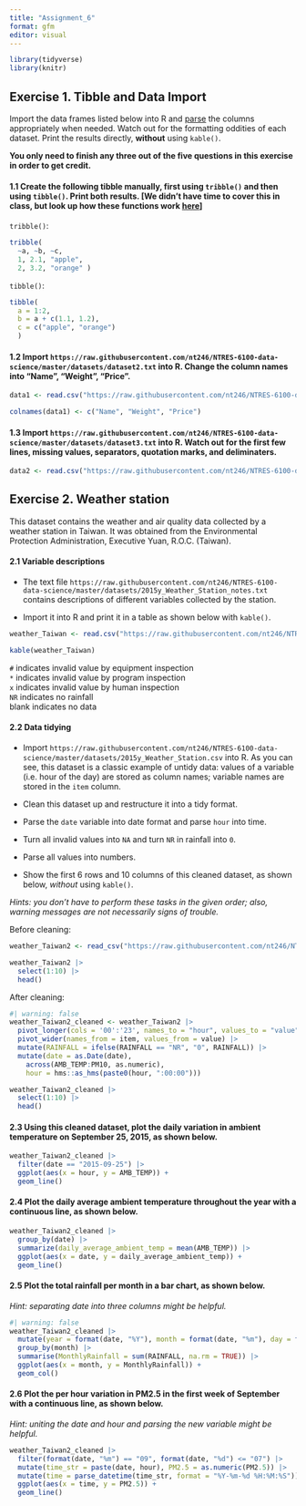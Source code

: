 ```yaml
---
title: "Assignment_6"
format: gfm
editor: visual
---
```


```r
library(tidyverse)
library(knitr)
```

## Exercise 1. Tibble and Data Import

Import the data frames listed below into R and [parse](https://r4ds.had.co.nz/data-import.html#parsing-a-vector) the columns appropriately when needed. Watch out for the formatting oddities of each dataset. Print the results directly, **without** using `kable()`.

**You only need to finish any three out of the five questions in this exercise in order to get credit.**

#### 1.1 Create the following tibble manually, first using `tribble()` and then using `tibble()`. Print both results. \[We didn’t have time to cover this in class, but look up how these functions work [here](https://r4ds.had.co.nz/tibbles.html#creating-tibbles)\]

`tribble()`:

```r
tribble(
  ~a, ~b, ~c,
  1, 2.1, "apple", 
  2, 3.2, "orange" )
```

`tibble()`:

```r
tibble(
  a = 1:2,
  b = a + c(1.1, 1.2),
  c = c("apple", "orange")
  )
```

#### 1.2 Import `https://raw.githubusercontent.com/nt246/NTRES-6100-data-science/master/datasets/dataset2.txt` into R. Change the column names into “Name”, “Weight”, “Price”.

```r
data1 <- read.csv("https://raw.githubusercontent.com/nt246/NTRES-6100-data-science/master/datasets/dataset2.txt", header = FALSE)

colnames(data1) <- c("Name", "Weight", "Price")
```

#### 1.3 Import `https://raw.githubusercontent.com/nt246/NTRES-6100-data-science/master/datasets/dataset3.txt` into R. Watch out for the first few lines, missing values, separators, quotation marks, and deliminaters.

```r
data2 <- read.csv("https://raw.githubusercontent.com/nt246/NTRES-6100-data-science/master/datasets/dataset3.txt", quote = "/", skip = 2, na = c("Not Available", "?"), header = TRUE, sep = ";")
```

## Exercise 2. Weather station

This dataset contains the weather and air quality data collected by a weather station in Taiwan. It was obtained from the Environmental Protection Administration, Executive Yuan, R.O.C. (Taiwan).

#### 2.1 Variable descriptions

-   The text file `https://raw.githubusercontent.com/nt246/NTRES-6100-data-science/master/datasets/2015y_Weather_Station_notes.txt` contains descriptions of different variables collected by the station.

-   Import it into R and print it in a table as shown below with `kable()`.

```r
weather_Taiwan <- read.csv("https://raw.githubusercontent.com/nt246/NTRES-6100-data-science/master/datasets/2015y_Weather_Station_notes.txt", header = TRUE, sep = "-")

kable(weather_Taiwan)
```

`#` indicates invalid value by equipment inspection\
`*` indicates invalid value by program inspection\
`x` indicates invalid value by human inspection\
`NR` indicates no rainfall\
blank indicates no data

#### 2.2 Data tidying

-   Import `https://raw.githubusercontent.com/nt246/NTRES-6100-data-science/master/datasets/2015y_Weather_Station.csv` into R. As you can see, this dataset is a classic example of untidy data: values of a variable (i.e. hour of the day) are stored as column names; variable names are stored in the `item` column.

-   Clean this dataset up and restructure it into a tidy format.

-   Parse the `date` variable into date format and parse `hour` into time.

-   Turn all invalid values into `NA` and turn `NR` in rainfall into `0`.

-   Parse all values into numbers.

-   Show the first 6 rows and 10 columns of this cleaned dataset, as shown below, *without* using `kable()`.

*Hints: you don’t have to perform these tasks in the given order; also, warning messages are not necessarily signs of trouble.*


Before cleaning:
```r
weather_Taiwan2 <- read_csv("https://raw.githubusercontent.com/nt246/NTRES-6100-data-science/master/datasets/2015y_Weather_Station.csv", col_names = TRUE, col_types = cols(.default = "c"))

weather_Taiwan2 |> 
  select(1:10) |> 
  head()
```         


After cleaning:
```r
#| warning: false
weather_Taiwan2_cleaned <- weather_Taiwan2 |>
  pivot_longer(cols = '00':'23', names_to = "hour", values_to = "value") |>
  pivot_wider(names_from = item, values_from = value) |>
  mutate(RAINFALL = ifelse(RAINFALL == "NR", "0", RAINFALL)) |>
  mutate(date = as.Date(date),
    across(AMB_TEMP:PM10, as.numeric),
    hour = hms::as_hms(paste0(hour, ":00:00")))

weather_Taiwan2_cleaned |> 
  select(1:10) |> 
  head()
```         

#### 2.3 Using this cleaned dataset, plot the daily variation in ambient temperature on September 25, 2015, as shown below.

```r
weather_Taiwan2_cleaned |> 
  filter(date == "2015-09-25") |> 
  ggplot(aes(x = hour, y = AMB_TEMP)) + 
  geom_line()
```

#### 2.4 Plot the daily average ambient temperature throughout the year with a **continuous line**, as shown below.

```r

weather_Taiwan2_cleaned |> 
  group_by(date) |> 
  summarize(daily_average_ambient_temp = mean(AMB_TEMP)) |> 
  ggplot(aes(x = date, y = daily_average_ambient_temp)) +
  geom_line()
```

#### 2.5 Plot the total rainfall per month in a bar chart, as shown below.

*Hint: separating date into three columns might be helpful.*

```r
#| warning: false
weather_Taiwan2_cleaned |> 
  mutate(year = format(date, "%Y"), month = format(date, "%m"), day = format(date, "%d"), RAINFALL = as.numeric(RAINFALL)) |> 
  group_by(month) |> 
  summarise(MonthlyRainfall = sum(RAINFALL, na.rm = TRUE)) |> 
  ggplot(aes(x = month, y = MonthlyRainfall)) + 
  geom_col()

```

#### 2.6 Plot the per hour variation in PM2.5 in the first week of September with a **continuous line**, as shown below.

*Hint: uniting the date and hour and parsing the new variable might be helpful.*

```r
weather_Taiwan2_cleaned |> 
  filter(format(date, "%m") == "09", format(date, "%d") <= "07") |> 
  mutate(time_str = paste(date, hour), PM2.5 = as.numeric(PM2.5)) |> 
  mutate(time = parse_datetime(time_str, format = "%Y-%m-%d %H:%M:%S")) |> 
  ggplot(aes(x = time, y = PM2.5)) +
  geom_line()

```
